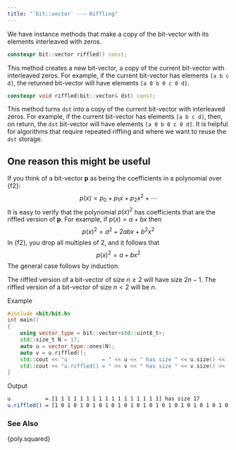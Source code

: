 ```yaml
---
title: "`bit::vector` --- Riffling"
---
```


We have instance methods that make a copy of the bit-vector with its elements interleaved with zeros.
```cpp
constexpr bit::vector riffled() const;
```
This method creates a new bit-vector, a copy of the current bit-vector with interleaved zeros.
For example, if the current bit-vector has elements `[a b c d]`, the returned bit-vector will have elements `[a 0 b 0 c 0 d]`.

```cpp
constexpr void riffled(bit::vector& dst) const;
```
This method turns `dst` into a copy of the current bit-vector with interleaved zeros.
For example, if the current bit-vector has elements `[a b c d]`, then, on return, the `dst` bit-vector will have elements `[a 0 b 0 c 0 d]`.
It is helpful for algorithms that require repeated riffling and where we want to reuse the `dst` storage.


::: {.callout-note}
# One reason this might be useful
If you think of a bit-vector $\mathbf{p}$ as being the coefficients in a polynomial over {f2}:
$$
p(x) = p_0 + p_1 x + p_2 x^2 + \cdots
$$
It is easy to verify that the polynomial $p(x)^2$ has coefficients that are the riffled version of $\mathbf{p}$.
For example, if $p(x) = a + bx$ then
$$
p(x)^2 = a^2 + 2 a b x + b^2 x^2
$$
In {f2}, you drop all multiples of 2, and it follows that
$$
p(x)^2 = a + b x^2
$$
The general case follows by induction.
:::

The riffled version of a bit-vector of size $n \ge 2$ will have size $2n-1$.
The riffled version of a bit-vector of size $n < 2$ will be $n$.

[Example]{.bt}
```cpp
#include <bit/bit.h>
int main()
{
    using vector_type = bit::vector<std::uint8_t>;
    std::size_t N = 17;
    auto u = vector_type::ones(N);
    auto v = u.riffled();
    std::cout << "u           = " << u << " has size " << u.size() << '\n';
    std::cout << "u.riffled() = " << v << " has size " << v.size() << '\n';
}
```
[Output]{.bt}
```bash
u           = [1 1 1 1 1 1 1 1 1 1 1 1 1 1 1 1 1] has size 17
u.riffled() = [1 0 1 0 1 0 1 0 1 0 1 0 1 0 1 0 1 0 1 0 1 0 1 0 1 0 1 0 1 0 1 0 1] has size 33
```

### See Also
{poly.squared}